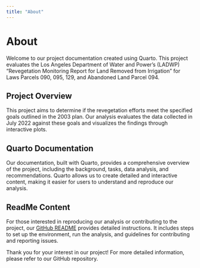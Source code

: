 ```yaml
---
title: "About"
---
```


# About

Welcome to our project documentation created using Quarto. This project evaluates the Los Angeles Department of Water and Power’s (LADWP) "Revegetation Monitoring Report for Land Removed from Irrigation" for Laws Parcels 090, 095, 129, and Abandoned Land Parcel 094.

## Project Overview

This project aims to determine if the revegetation efforts meet the specified goals outlined in the 2003 plan. Our analysis evaluates the data collected in July 2022 against these goals and visualizes the findings through interactive plots.

## Quarto Documentation

Our documentation, built with Quarto, provides a comprehensive overview of the project, including the background, tasks, data analysis, and recommendations. Quarto allows us to create detailed and interactive content, making it easier for users to understand and reproduce our analysis.

## ReadMe Content

For those interested in reproducing our analysis or contributing to the project, our [GitHub README](https://github.com/inyo-gov/revegetation-projects) provides detailed instructions. It includes steps to set up the environment, run the analysis, and guidelines for contributing and reporting issues.

Thank you for your interest in our project! For more detailed information, please refer to our GitHub repository.
